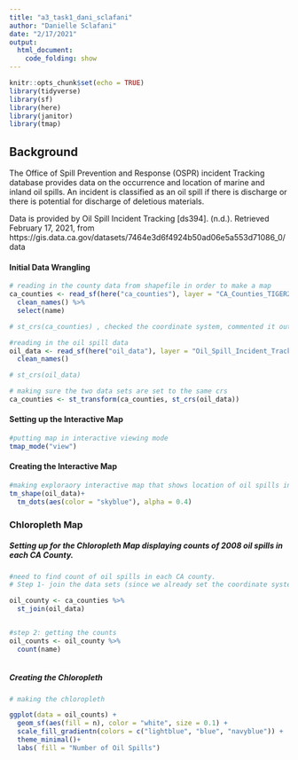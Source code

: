 ```yaml
---
title: "a3_task1_dani_sclafani"
author: "Danielle Sclafani"
date: "2/17/2021"
output: 
  html_document:
    code_folding: show
---
```


```r
knitr::opts_chunk$set(echo = TRUE)
library(tidyverse)
library(sf)
library(here)
library(janitor)
library(tmap)
```

## Background

The Office of Spill Prevention and Response (OSPR) incident Tracking database provides data on the occurrence and location of marine and inland oil spills. An incident is classified as an oil spill if there is discharge or there is potential for discharge of deletious materials. 

Data is provided by Oil Spill Incident Tracking [ds394]. (n.d.). Retrieved February 17, 2021, from https://gis.data.ca.gov/datasets/7464e3d6f4924b50ad06e5a553d71086_0/data

#### Initial Data Wrangling

```r
# reading in the county data from shapefile in order to make a map
ca_counties <- read_sf(here("ca_counties"), layer = "CA_Counties_TIGER2016") %>% 
  clean_names() %>% 
  select(name)

# st_crs(ca_counties) , checked the coordinate system, commented it out for sake of cleanness

#reading in the oil spill data
oil_data <- read_sf(here("oil_data"), layer = "Oil_Spill_Incident_Tracking_%5Bds394%5D") %>% 
  clean_names()

# st_crs(oil_data)

# making sure the two data sets are set to the same crs
ca_counties <- st_transform(ca_counties, st_crs(oil_data))
```


#### Setting up the Interactive Map

```r
#putting map in interactive viewing mode
tmap_mode("view")

```


#### Creating the Interactive Map

```r
#making exploraory interactive map that shows location of oil spills in california
tm_shape(oil_data)+
  tm_dots(aes(color = "skyblue"), alpha = 0.4)
```

### Chloropleth Map

##### Setting up for the Chloropleth Map displaying counts of 2008 oil spills in each CA County.

```r
#need to find count of oil spills in each CA county. 
# Step 1- join the data sets (since we already set the coordinate systems to match)

oil_county <- ca_counties %>% 
  st_join(oil_data)


#step 2: getting the counts
oil_counts <- oil_county %>% 
  count(name)
  
```

##### Creating the Chloropleth
```r
# making the chloropleth

ggplot(data = oil_counts) +
  geom_sf(aes(fill = n), color = "white", size = 0.1) +
  scale_fill_gradientn(colors = c("lightblue", "blue", "navyblue")) +
  theme_minimal()+
  labs( fill = "Number of Oil Spills")
  
```

